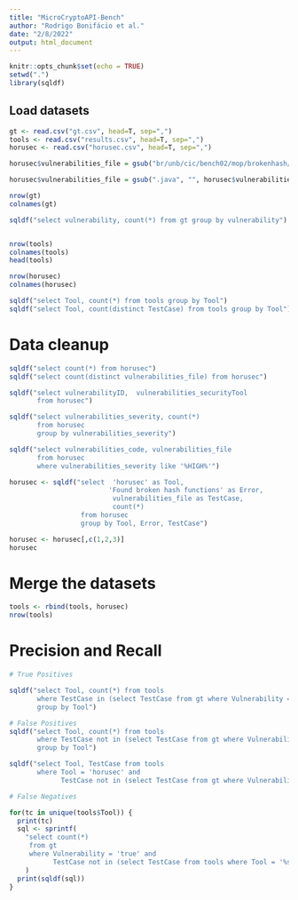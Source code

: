 ```yaml
---
title: "MicroCryptoAPI-Bench"
author: "Rodrigo Bonifácio et al."
date: "2/8/2022"
output: html_document
---
```


```r
knitr::opts_chunk$set(echo = TRUE)
setwd(".")
library(sqldf)
```

## Load datasets 

```r
gt <- read.csv("gt.csv", head=T, sep=",")
tools <- read.csv("results.csv", head=T, sep=",")
horusec <- read.csv("horusec.csv", head=T, sep=",")

horusec$vulnerabilities_file = gsub("br/unb/cic/bench02/mop/brokenhash/", "", horusec$vulnerabilities_file)

horusec$vulnerabilities_file = gsub(".java", "", horusec$vulnerabilities_file)

nrow(gt)
colnames(gt)

sqldf("select vulnerability, count(*) from gt group by vulnerability")


nrow(tools)
colnames(tools)
head(tools)

nrow(horusec)
colnames(horusec)

sqldf("select Tool, count(*) from tools group by Tool")
sqldf("select Tool, count(distinct TestCase) from tools group by Tool")

```

# Data cleanup

```r
sqldf("select count(*) from horusec")
sqldf("select count(distinct vulnerabilities_file) from horusec")

sqldf("select vulnerabilityID,  vulnerabilities_securityTool
       from horusec")

sqldf("select vulnerabilities_severity, count(*)
       from horusec
       group by vulnerabilities_severity")

sqldf("select vulnerabilities_code, vulnerabilities_file
       from horusec
       where vulnerabilities_severity like '%HIGH%'")

horusec <- sqldf("select  'horusec' as Tool,
                         'Found broken hash functions' as Error,
                          vulnerabilities_file as TestCase, 
                          count(*)
                  from horusec 
                  group by Tool, Error, TestCase")

horusec <- horusec[,c(1,2,3)]
horusec
```

# Merge the datasets

```r
tools <- rbind(tools, horusec)
nrow(tools)
```

# Precision and Recall

```r
# True Positives

sqldf("select Tool, count(*) from tools 
       where TestCase in (select TestCase from gt where Vulnerability = 'true')
       group by Tool")

# False Positives
sqldf("select Tool, count(*) from tools 
       where TestCase not in (select TestCase from gt where Vulnerability = 'true')
       group by Tool")

sqldf("select Tool, TestCase from tools 
       where Tool = 'horusec' and 
             TestCase not in (select TestCase from gt where Vulnerability = 'true')")

# False Negatives

for(tc in unique(tools$Tool)) {
  print(tc)
  sql <- sprintf(
    "select count(*) 
     from gt 
     where Vulnerability = 'true' and 
           TestCase not in (select TestCase from tools where Tool = '%s')", tc
    )
  print(sqldf(sql))
}

```